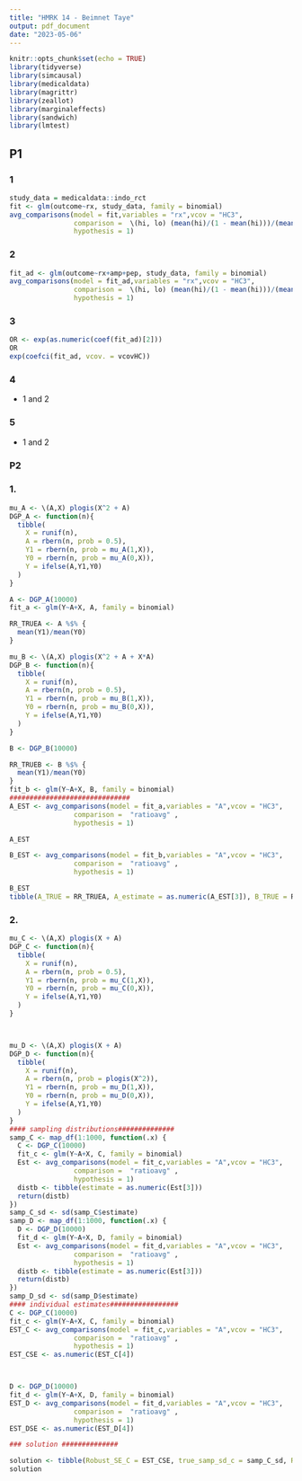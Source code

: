 ```yaml
---
title: "HMRK 14 - Beimnet Taye"
output: pdf_document
date: "2023-05-06"
---
```


```r
knitr::opts_chunk$set(echo = TRUE)
library(tidyverse)
library(simcausal)
library(medicaldata)
library(magrittr)
library(zeallot)
library(marginaleffects)
library(sandwich)
library(lmtest)
```

## P1

### 1
```r
study_data = medicaldata::indo_rct
fit <- glm(outcome~rx, study_data, family = binomial)
avg_comparisons(model = fit,variables = "rx",vcov = "HC3",
                comparison =  \(hi, lo) (mean(hi)/(1 - mean(hi)))/(mean(lo)/(1 - mean(lo))) , 
                hypothesis = 1)
```
### 2
```r
fit_ad <- glm(outcome~rx+amp+pep, study_data, family = binomial)
avg_comparisons(model = fit_ad,variables = "rx",vcov = "HC3",
                comparison =  \(hi, lo) (mean(hi)/(1 - mean(hi)))/(mean(lo)/(1 - mean(lo))) , 
                hypothesis = 1)
```

### 3

```r
OR <- exp(as.numeric(coef(fit_ad)[2]))
OR
exp(coefci(fit_ad, vcov. = vcovHC))
```

### 4
- 1 and 2

### 5
- 1 and 2

### P2
### 1.

```r
mu_A <- \(A,X) plogis(X^2 + A)
DGP_A <- function(n){
  tibble(
    X = runif(n),
    A = rbern(n, prob = 0.5),
    Y1 = rbern(n, prob = mu_A(1,X)),
    Y0 = rbern(n, prob = mu_A(0,X)),
    Y = ifelse(A,Y1,Y0)
  )
}

A <- DGP_A(10000)
fit_a <- glm(Y~A+X, A, family = binomial)

RR_TRUEA <- A %$% {
  mean(Y1)/mean(Y0)
}

mu_B <- \(A,X) plogis(X^2 + A + X*A)
DGP_B <- function(n){
  tibble(
    X = runif(n),
    A = rbern(n, prob = 0.5),
    Y1 = rbern(n, prob = mu_B(1,X)),
    Y0 = rbern(n, prob = mu_B(0,X)),
    Y = ifelse(A,Y1,Y0)
  )
}

B <- DGP_B(10000)

RR_TRUEB <- B %$% {
  mean(Y1)/mean(Y0)
}
fit_b <- glm(Y~A+X, B, family = binomial)
##############################
A_EST <- avg_comparisons(model = fit_a,variables = "A",vcov = "HC3",
                comparison =  "ratioavg" , 
                hypothesis = 1)

A_EST

B_EST <- avg_comparisons(model = fit_b,variables = "A",vcov = "HC3",
                comparison =  "ratioavg" , 
                hypothesis = 1)

B_EST
tibble(A_TRUE = RR_TRUEA, A_estimate = as.numeric(A_EST[3]), B_TRUE = RR_TRUEB, B_estimate = as.numeric(B_EST[3]))

```

### 2.
```r
mu_C <- \(A,X) plogis(X + A)
DGP_C <- function(n){
  tibble(
    X = runif(n),
    A = rbern(n, prob = 0.5),
    Y1 = rbern(n, prob = mu_C(1,X)),
    Y0 = rbern(n, prob = mu_C(0,X)),
    Y = ifelse(A,Y1,Y0)
  )
}



mu_D <- \(A,X) plogis(X + A)
DGP_D <- function(n){
  tibble(
    X = runif(n),
    A = rbern(n, prob = plogis(X^2)),
    Y1 = rbern(n, prob = mu_D(1,X)),
    Y0 = rbern(n, prob = mu_D(0,X)),
    Y = ifelse(A,Y1,Y0)
  )
}
#### sampling distributions##############
samp_C <- map_df(1:1000, function(.x) {
  C <- DGP_C(10000)
  fit_c <- glm(Y~A+X, C, family = binomial)
  Est <- avg_comparisons(model = fit_c,variables = "A",vcov = "HC3",
                comparison =  "ratioavg" , 
                hypothesis = 1)
  distb <- tibble(estimate = as.numeric(Est[3]))
  return(distb)
})
samp_C_sd <- sd(samp_C$estimate)
samp_D <- map_df(1:1000, function(.x) {
  D <- DGP_D(10000)
  fit_d <- glm(Y~A+X, D, family = binomial)
  Est <- avg_comparisons(model = fit_d,variables = "A",vcov = "HC3",
                comparison =  "ratioavg" , 
                hypothesis = 1)
  distb <- tibble(estimate = as.numeric(Est[3]))
  return(distb)
})
samp_D_sd <- sd(samp_D$estimate)
#### individual estimates#################
C <- DGP_C(10000)
fit_c <- glm(Y~A+X, C, family = binomial)
EST_C <- avg_comparisons(model = fit_c,variables = "A",vcov = "HC3",
                comparison =  "ratioavg" , 
                hypothesis = 1)
EST_CSE <- as.numeric(EST_C[4])



D <- DGP_D(10000)
fit_d <- glm(Y~A+X, D, family = binomial)
EST_D <- avg_comparisons(model = fit_d,variables = "A",vcov = "HC3",
                comparison =  "ratioavg" , 
                hypothesis = 1)
EST_DSE <- as.numeric(EST_D[4])

### solution ##############

solution <- tibble(Robust_SE_C = EST_CSE, true_samp_sd_c = samp_C_sd, Robust_SE_D = EST_DSE, true_samp_sd_d = samp_D_sd)
solution

```

